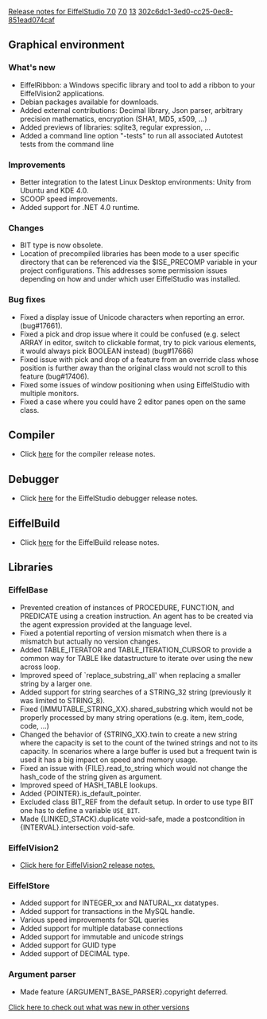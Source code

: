 [[Property:title|Release notes for EiffelStudio 7.0]]
[[Property:link_title|7.0]]
[[Property:weight|13]]
[[Property:uuid|302c6dc1-3ed0-cc25-0ec8-851ead074caf]]
==Graphical environment==

===What's new===
* EiffelRibbon: a Windows specific library and tool to add a ribbon to your EiffelVision2 applications.
* Debian packages available for downloads.
* Added external contributions: Decimal library, Json parser, arbitrary precision mathematics, encryption (SHA1, MD5, x509, ...)
* Added previews of libraries: sqlite3, regular expression, ...
* Added a command line option "-tests" to run all associated Autotest tests from the command line

===Improvements===
* Better integration to the latest Linux Desktop environments: Unity from Ubuntu and KDE 4.0.
* SCOOP speed improvements.
* Added support for .NET 4.0 runtime.

===Changes===
* BIT type is now obsolete.
* Location of precompiled libraries has been mode to a user specific directory that can be referenced via the $ISE_PRECOMP variable in your project configurations. This addresses some permission issues depending on how and under which user EiffelStudio was installed.

===Bug fixes===
* Fixed a display issue of Unicode characters when reporting an error. (bug#17661).
* Fixed a pick and drop issue where it could be confused (e.g. select <e>ARRAY</e> in editor, switch to clickable format, try to pick various elements, it would always pick <e>BOOLEAN</e> instead) (bug#17666)
* Fixed issue with pick and drop of a feature from an override class whose position is further away than the original class would not scroll to this feature (bug#17406).
* Fixed some issues of window positioning when using EiffelStudio with multiple monitors.
* Fixed a case where you could have 2 editor panes open on the same class.

==Compiler==
* Click [[Major changes between ISE Eiffel 6.8 and ISE Eiffel 7.0|here]] for the compiler release notes.

==Debugger==
* Click [[Release notes for EiffelStudio 7.0 related to the debugger|here]]  for the EiffelStudio debugger release notes.

==EiffelBuild==
* Click [[EiffelBuild Version History|here]]  for the EiffelBuild release notes.

==Libraries==

===EiffelBase===
* Prevented creation of instances of <e>PROCEDURE</e>, <e>FUNCTION</e>, and <e>PREDICATE</e> using a creation instruction. An agent has to be created via the agent expression provided at the language level.
* Fixed a potential reporting of version mismatch when there is a mismatch but actually no version changes.
* Added <e>TABLE_ITERATOR</e> and <e>TABLE_ITERATION_CURSOR</e> to provide a common way for <e>TABLE</e> like datastructure to iterate over using the new across loop.
* Improved speed of `replace_substring_all' when replacing a smaller string by a larger one.
* Added support for string searches of a <e>STRING_32</e> string (previously it was limited to <e>STRING_8</e>).
* Fixed {IMMUTABLE_STRING_XX}.shared_substring which would not be properly processed by many string operations (e.g. item, item_code, code, ...)
* Changed the behavior of {STRING_XX}.twin to create a new string where the capacity is set to the count of the twined strings and not to its capacity. In scenarios where a large buffer is used but a frequent twin is used it has a big impact on speed and memory usage.
* Fixed an issue with <e>{FILE}.read_to_string</e> which would not change the hash_code of the string given as argument.
* Improved speed of <e>HASH_TABLE</e> lookups.
* Added <e>{POINTER}.is_default_pointer</e>.
* Excluded class <e>BIT_REF</e> from the default setup. In order to use type <e>BIT</e> one has to define a variable <code>USE_BIT</code>.
* Made <e>{LINKED_STACK}.duplicate</e> void-safe, made a postcondition in <e>{INTERVAL}.intersection</e> void-safe.

===EiffelVision2===
* [[Revisions and Bug Fixes|Click here for EiffelVision2 release notes.]] 

===EiffelStore===
* Added support for INTEGER_xx and NATURAL_xx datatypes.
* Added support for transactions in the MySQL handle.
* Various speed improvements for SQL queries
* Added support for multiple database connections
* Added support for immutable and unicode strings
* Added support for GUID type
* Added support of DECIMAL type.

===Argument parser===
* Made feature <e>{ARGUMENT_BASE_PARSER}.copyright</e> deferred.

[[EiffelStudio release notes|Click here to check out what was new in other versions]]  

